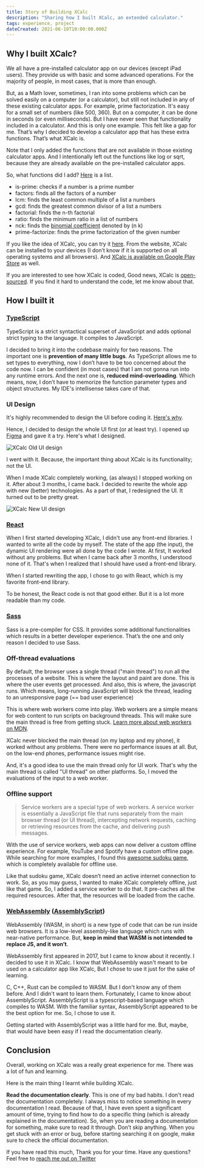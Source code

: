 ```yaml
---
title: Story of Building XCalc
description: "Sharing how I built XCalc, an extended calculator."
tags: experience, project
dateCreated: 2021-06-10T10:00:00.000Z
---
```


<TableOfContents source={sourceContent} />

## Why I built XCalc?

We all have a pre-installed calculator app on our devices (except iPad users). They provide us with basic and some advanced operations. For the majority of people, in most cases, that is more than enough.

But, as a Math lover, sometimes, I ran into some problems which can be solved easily on a computer (or a calculator), but still not included in any of these existing calculator apps.
For example, prime factorization. It's easy for a small set of numbers (like 500, 360). But on a computer, it can be done in seconds (or even milliseconds). But I have never seen that functionality included in a calculator. And this is only one example. This felt like a gap for me. That’s why I decided to develop a calculator app that has these extra functions. That’s what XCalc is.


Note that I only added the functions that are not available in those existing calculator apps. And I intentionally left out the functions like log or sqrt, because they are already available on the pre-installed calculator apps.

So, what functions did I add? [Here](https://x-calc.vercel.app/help) is a list. 
 - is-prime: checks if a number is a prime number
 - factors: finds all the factors of a number
 - lcm: finds the least common multiple of a list a numbers
 - gcd: finds the greatest common divisor of a list a numbers
 - factorial: finds the n-th factorial
 - ratio: finds the minimum ratio in a list of numbers
 - nck: finds the [binomial coefficient](https://en.wikipedia.org/wiki/Binomial_coefficient) denoted by (n k)
 - prime-factorize: finds the prime factorization of the given number

If you like the idea of XCalc, you can try it [here](https://bit.ly/xcalc-web). From the website, XCalc can be installed to your devices (I don’t know if it is supported on all operating systems and all browsers).
And [XCalc is available on Google Play Store](https://bit.ly/xcalc-app) as well.

If you are interested to see how XCalc is coded, Good news, XCalc is [open-sourced](http://github.com/sahithyandev/xcalc). If you find it hard to understand the code, let me know about that.

## How I built it

### [TypeScript](https://typescriptlang.org)

TypeScript is a strict syntactical superset of JavaScript and adds optional strict typing to the language. It compiles to JavaScript.

I decided to bring it into the codebase mainly for two reasons. The important one is **prevention of many little bugs**. As TypeScript allows me to set types to everything, now I don’t have to be too concerned about the code now. I can be confident (in most cases) that I am not gonna run into any runtime errors.
And the next one is, **reduced mind-overloading**. Which means, now, I don’t have to memorize the function parameter types and object structures. My IDE's intellisense takes care of that.

### UI Design

It's highly recommended to design the UI before coding it. [Here's why](https://www.youtube.com/watch?v=ZyAsNw7XZ1c). 

Hence, I decided to design the whole UI first (or at least try). I opened up [Figma](https://figma.com) and gave it a try. Here's what I designed.

<img alt="XCalc Old UI design" src="/post__images/building-xcalc/xcalc-old-design.jpg" />

I went with it. Because, the important thing about XCalc is its functionality; not the UI.


When I made XCalc completely working, (as always) I stopped working on it. After about 3 months, I came back. I decided to rewrite the whole app with new (better) technologies. As a part of that, I redesigned the UI. It turned out to be pretty great.

<img alt="XCalc New UI design" src="/post__images/building-xcalc/xcalc-new-design.png" />

### [React](https://reactjs.org)
When I first started developing XCalc, I didn't use any front-end libraries. I wanted to write all the code by myself. The state of the app (the input), the dynamic UI rendering were all done by the code I wrote. At first, It worked without any problems.  But when I came back after 3 months, I understood none of it. That's when I realized that I should have used a front-end library.

When I started rewriting the app, I chose to go with React, which is my favorite front-end library.

To be honest, the React code is not that good either. But it is a lot more readable than my code.

### [Sass](https://sass-lang.com)
Sass is a pre-compiler for CSS. It provides some additional functionalities which results in a better developer experience. That’s the one and only reason I decided to use Sass.

### Off-thread evaluations
By default, the browser uses a single thread ("main thread") to run all the processes of a website. This is where the layout and paint are done. This is where the user events get processed. And also, this is where, the javascript runs. Which means, long-running JavaScript will block the thread, leading to an unresponsive page (== bad user experience)

This is where web workers come into play. Web workers are a simple means for web content to run scripts on background threads. This will make sure the main thread is free from getting stuck. [Learn more about web workers on MDN](https://developer.mozilla.org/en-US/docs/Web/API/Web_Workers_API/Using_web_workers).

XCalc never blocked the main thread (on my laptop and my phone), it worked without any problems. There were no performance issues at all. But, on the low-end phones, performance issues might rise.

And, it's a good idea to use the main thread only for UI work. That's why the main thread is called "UI thread" on other platforms. So, I moved the evaluations of the input to a web worker. 

### Offline support
<BlockQuote citationText="Google Developers Blog" citationLink="https://developers.google.com/web/ilt/pwa/introduction-to-service-worker#what_is_a_service_worker">
Service workers are a special type of web workers. A service worker is essentially a JavaScript file that runs separately from the main browser thread (or UI thread), intercepting network requests, caching or retrieving resources from the cache, and delivering push messages.
</BlockQuote>

With the use of service workers, web apps can now deliver a custom offline experience. For example, YouTube and Spotify have a custom offline page. While searching for more examples, I found this [awesome sudoku game](https://sudoku.jull.dev/), which is completely available for offline use.

Like that sudoku game, XCalc doesn’t need an active internet connection to work. So, as you may guess, I wanted to make XCalc completely offline, just like that game. So, I added a service worker to do that. It pre-caches all the required resources. After that, the resources will be loaded from the cache.

### [WebAssembly](https://webassembly.org) ([AssemblyScript](https://www.assemblyscript.org))
WebAssembly (WASM, in short) is a new type of code that can be run inside web browsers. It is a low-level assembly-like language which runs with near-native performance.
But, **keep in mind that WASM is not intended to replace JS, and it won’t**.

WebAssembly first appeared in 2017, but I came to know about it recently. I decided to use it in XCalc. I know that WebAssembly wasn't meant to be used on a calculator app like XCalc, But I chose to use it just for the sake of learning.

C, C++, Rust can be compiled to WASM. But I don't know any of them before. And I didn't want to learn them. Fortunately, I came to know about AssemblyScript. AssemblyScript is a typescript-based language which compiles to WASM. With the familiar syntax, AssemblyScript appeared to be the best option for me. So, I chose to use it.

Getting started with AssemblyScript was a little hard for me. But, maybe, that would have been easy if I read the documentation clearly.

## Conclusion
Overall, working on XCalc was a really great experience for me. There was a lot of fun and learning.

Here is the main thing I learnt while building XCalc.

**Read the documentation clearly**. This is one of my bad habits. I don't read the documentation completely. I always miss to notice something in every documentation I read. Because of that, I have even spent a significant amount of time, trying to find how to do a specific thing (which is already explained in the documentation). So, when you are reading a documentation for something, make sure to read it through. Don’t skip anything. When you get stuck with an error or bug, before starting searching it on google, make sure to check the official documentation.

If you have read this much, Thank you for your time. Have any questions? Feel free to [reach me out on Twitter](https://twitter.com/iamSahithyan)
